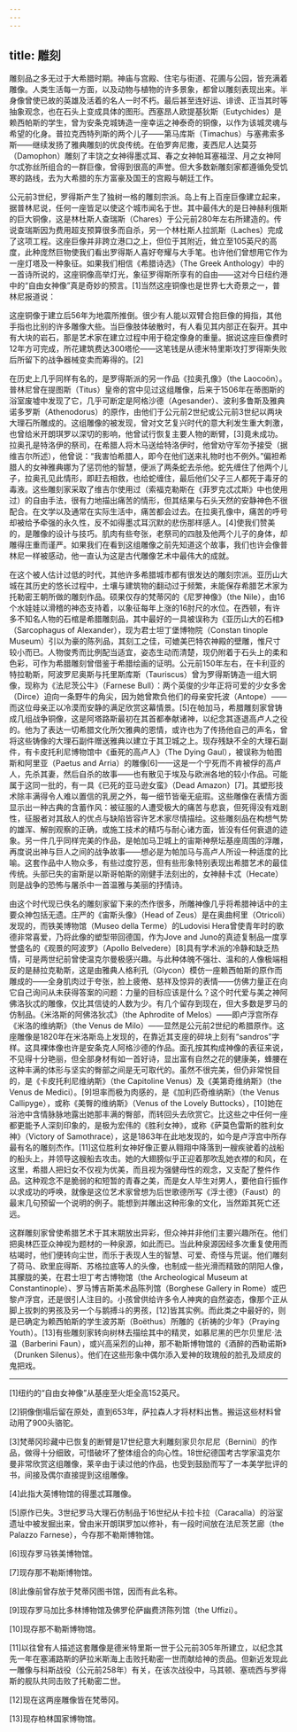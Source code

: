 ```yaml
---
---
---
```

title: 雕刻
---




雕刻品之多无过于大希腊时期。神庙与宫殿、住宅与街道、花圃与公园，皆充满着雕像。人类生活每一方面，以及动物与植物的许多景象，都曾以雕刻表现出来。半身像曾使已故的英雄及活着的名人一时不朽。最后甚至连好运、诽谤、正当其时等抽象观念，也在石头上变成具体的图形。西塞昂人欧提基狄斯（Eutychides）是赖西帕斯的学生，曾为安条克城铸造一座幸运之神泰奇的铜像，以作为该城灵魂与希望的化身。普拉克西特列斯的两个儿子——第马库斯（Timachus）与塞弗索多斯——继续发扬了雅典雕刻的优良传统。在伯罗奔尼撒，麦西尼人达莫芬（Damophon）雕刻了丰饶之女神得墨忒耳、春之女神帕耳塞福涅、月之女神阿尔忒弥丝所组合的一群巨像，曾得到很高的声誉。但大多数新雕刻家都遵循免受饥寒的路线，去为大希腊的东方富豪及国王的宫殿与朝廷工作。

公元前3世纪，罗得斯产生了独树一格的雕刻宗派。岛上有上百座巨像建立起来，据普林尼说，任何一座皆足以使这个城市闻名于世。其中最伟大的是日神赫利俄斯的巨大铜像，这是林杜斯人查瑞斯（Chares）于公元前280年左右所建造的。传说查瑞斯因为费用超支预算很多而自杀，另一个林杜斯人拉凯斯（Laches）完成了这项工程。这座巨像并非跨立港口之上，但位于其附近，耸立至105英尺的高度，此种庞然巨物使我们看出罗得斯人喜好夸耀与大手笔。也许他们曾想用它作为一座灯塔及一种象征。如果我们相信《希腊诗选》（The Greek Anthology）中的一首诗所说的，这座铜像高举灯光，象征罗得斯所享有的自由——这对今日纽约港中的“自由女神像”真是奇妙的预言。[1]当然这座铜像也是世界七大奇景之一，普林尼报道说：

这座铜像于建立后56年为地震所推倒。很少有人能以双臂合抱巨像的拇指，其他手指也比别的许多雕像大些。当巨像肢体破散时，有人看见其内部正在裂开。其中有大块的岩石，那是艺术家在建立过程中用于稳定像身的重量。据说这座巨像费时12年方可完成，所花建筑费达300塔伦——这笔钱是从德米特里斯攻打罗得斯失败后所留下的战争器械变卖而筹得的。[2]



在历史上几乎同样有名的，是罗得斯派的另一作品《拉奥孔像》（the Laocoön）。普林尼曾在提图斯（Titus）皇帝的宫中见过这组雕像，后来于1506年在蒂图斯的浴室废墟中发现了它，几乎可断定是阿格沙德（Agesander）、波利多鲁斯及雅典诺多罗斯（Athenodorus）的原作，由他们于公元前2世纪或公元前3世纪以两块大理石所雕成的。这组雕像的被发现，曾对文艺复兴时代的意大利发生重大刺激，也曾给米开朗琪罗以深切的影响，他曾试行恢复主要人物的断臂，[3]竟未成功。拉奥孔是特洛伊的祭司，在希腊人将木马送给特洛伊时，他曾劝守军勿予接受（据维吉尔所述），他曾说：“我害怕希腊人，即今在他们送来礼物时也不例外。”偏袒希腊人的女神雅典娜为了惩罚他的智慧，便派了两条蛇去杀他。蛇先缠住了他两个儿子，拉奥孔见此情形，即赶去相救，也给蛇缠住，最后他们父子三人都死于毒牙的毒液。这些雕刻家采取了维吉尔使用过（索福克勒斯在《菲罗克忒忒斯》中也使用过）的自由手法，很有力地描出痛苦的情形，但其结果与石头天然的安静神色不很配合。在文学以及通常在实际生活中，痛苦都会过去。在拉奥孔像中，痛苦的呼号却被给予牵强的永久性，反不如得墨忒耳沉默的悲伤那样感人。[4]使我们赞美的，是雕像的设计与技巧。肌肉有些夸张，老祭司的四肢及他两个儿子的身体，却雕得庄重而谨严。如果我们在看到这组雕像之前先知道这个故事，我们也许会像普林尼一样被感动，他一直认为这是古代雕像艺术中最伟大的成就。

在这个被人估计过低的时代，其他许多希腊城市都有很发达的雕刻宗派。亚历山大城在其历史的悠长过程中，土壤与建筑物的翻动过于频繁，未能保存希腊艺术家为托勒密王朝所做的雕刻作品。硕果仅存的梵蒂冈的《尼罗神像》（the Nile），由16个水娃娃以滑稽的神态支持着，以象征每年上涨的16肘尺的水位。在西顿，有许多不知名人物的石棺是希腊雕刻品，其中最好的一具被误称为《亚历山大的石棺》（Sarcophagus of Alexander），现为君士坦丁堡博物院（Constan tinople Museum）引以为豪的陈列品，其刻工之佳，可媲美巴特农神殿的壁雕，惟尺寸较小而已。人物俊秀而比例配当适宜，姿态生动而清楚，现仍附着于石头上的柔和色彩，可作为希腊雕刻曾借鉴于希腊绘画的证明。公元前150年左右，在卡利亚的特拉勒斯，阿波罗尼奥斯与托里斯库斯（Tauriscus）曾为罗得斯铸造一组大铜像，现称为《法尼茨公牛》（Farnese Bull）：两个英俊的少年正将可爱的少女多舍（Dirce）迫向一条野牛的角尖，因为她曾欺负他们的母亲安托波（Antope）——而这位母亲正以冷漠而安静的满足欣赏这幕情景。[5]在帕加马，希腊雕刻家曾铸成几组战争铜像，这是阿塔路斯最初在其首都奉献诸神，以纪念其逐退高卢人之役的。他为了表达一切希腊文化所欠雅典的恩情，或许也为了传扬他自己的声名，曾将这些铸像的大理石副件赠送雅典以建立于其卫城之上。现存残缺不全的大理石副件，有卡皮托利尼博物馆中《垂死的高卢人》（The Dying Gaul），被误称为帕图斯和阿里亚（Paetus and Arria）的雕像[6]——这是一个宁死而不肯被俘的高卢人，先杀其妻，然后自杀的故事——也有散见于埃及与欧洲各地的较小作品。可能属于这同一批的，有一具《已死的亚马逊女蛮》（Dead Amazon）[7]。其塑形技术除丰满得令人难以置信的乳房之外，每一细节皆毫无疵瑕。这些雕像在表情方面显示出一种古典的含蓄作风：被征服的人遭受极大的痛苦与悲哀，但死得没有戏剧性，征服者对其敌人的优点与缺陷皆容许艺术家尽情描绘。这些雕刻品在构想气势的雄浑、解剖观察的正确，或施工技术的精巧与耐心诸方面，皆没有任何衰退的迹象。另一件几乎同样完美的作品，是帕加马卫城上的宙斯神祭坛基座周围的浮雕，再度说出神与巨人之间的战争故事——想必是为帕加马与高卢人所设一种适度的比喻。这套作品中人物众多，有些过度狞恶，但有些形象特别表现出希腊艺术的最佳传统。头部已失的宙斯是以斯哥帕斯的刚健手法刻出的，女神赫卡忒（Hecate）则是战争的恐怖与屠杀中一首温雅与美丽的抒情诗。

由这个时代现已佚名的雕刻家留下来的杰作很多，所雕神像几乎将希腊神话中的主要众神包括无遗。庄严的《宙斯头像》（Head of Zeus）是在奥曲柯里（Otricoli）发现的，而铁美博物馆（Museo della Terme）的Ludovisi Hera曾使青年时的歌德非常喜爱，乃将此像的塑型带回德国，作为Jove and Juno的真迹复制品一度享誉盛名的《观景的阿波罗》（Apollo Belvedere）[8]具有学术派的冷静和缺乏热情，可是两世纪前曾使温克尔曼极感兴趣。与此种体魄不强壮、温和的人像极端相反的是赫拉克勒斯，这是由雅典人格利孔（Glycon）模仿一座赖西帕斯的原作而雕成的——全身肌肉过于夸张，脸上疲倦、慈祥及惊异的表情——仿佛力量正在向它自己询问从未获得答案的问题：力量的目标应该是什么？这个时代爱与美之神阿佛洛狄忒的雕像，仅比其信徒的人数为少。有几个留存到现在，但大多数是罗马的仿制品。《米洛斯的阿佛洛狄忒》（the Aphrodite of Melos）——即卢浮宫所存《米洛的维纳斯》（the Venus de Milo）——显然是公元前2世纪的希腊原作。这座雕像是1820年在米洛斯岛上发现的，在靠近其支座的碎块上刻有“sandros”字样。这具裸体像也许是安条克人阿格沙德的作品。面孔按其构成神像的表征来说，不见得十分艳丽，但全部身材有如一首好诗，显出富有自然之花的健康美，蜂腰在这种丰满的体形与坚实的臀部之间是无可取代的。虽然不很完美，但仍非常悦目的，是《卡皮托利尼维纳斯》（the Capitoline Venus）及《美第奇维纳斯》（the Venus de Medici）。[9]坦率而极为肉感的，是《加利匹奇维纳斯》（the Venus Callipyge），或称《美臀的维纳斯》（Venus of the Lovely Buttocks），[10]她在浴池中含情脉脉地露出她那丰满的臀部，而转回头去欣赏它。比这些之中任何一座都更能予人深刻印象的，是极为宏伟的《胜利女神》，或称《萨莫色雷斯的胜利女神》（Victory of Samothrace），这是1863年在此地发现的，如今是卢浮宫中所存最有名的雕刻杰作。[11]这位胜利女神好像正要从翱翔中降落到一艘疾驶着的战船的船头上，并领导这艘船去攻击。她的大翅膀似乎正迎着那吹乱她衣襟的和风，在这里，希腊人把妇女不仅视为优美，而且视为强健母性的观念，又支配了整件作品。这种观念不是脆弱的和短暂的青春之美，而是女人毕生对男人，要他自行振作以求成功的呼唤，就像是这位艺术家曾想为后世歌德所写《浮士德》（Faust）的最末几句预留一个说明的例子。能想到并雕出这种形象的文化，当然距其死亡还远。

这群雕刻家曾使希腊艺术于其末期放出异彩，但众神并非他们主要兴趣所在。他们把奥林匹亚众神视为题材的一种泉源，如此而已。当此种泉源因经多次重复使用而枯竭时，他们便转向尘世，而乐于表现人生的智慧、可爱、奇怪与荒诞。他们雕刻了荷马、欧里庇得斯、苏格拉底等人的头像，也制成一些光滑而精致的阴阳人像，其朦胧的美，在君士坦丁考古博物馆（the Archeological Museum at Constantinople）、罗马博吉斯美术品陈列馆（Borghese Gallery in Rome）或巴黎卢浮宫，还是很引人注目的。小孩曾供给许多令人神爽的自然姿态，像那个正从脚上拔刺的男孩及另一个与鹅搏斗的男孩，[12]皆其实例。而此类之中最好的，则是已确定为赖西帕斯的学生波苏斯（Boëthus）所雕的《祈祷的少年》（Praying Youth）。[13]有些雕刻家转向树林去描绘其中的精灵，如慕尼黑的巴尔贝里尼·法温（Barberini Faun），或兴高采烈的山神，那不勒斯博物馆的《酒醉的西勒诺斯》（Drunken Silenus）。他们在这些形象中偶尔添入爱神的玫瑰般的脸孔及顽皮的鬼把戏。



* * *



[1]纽约的“自由女神像”从基座至火炬全高152英尺。

[2]铜像倒塌后留在原处，直到653年，萨拉森人才将材料出售。搬运这些材料曾动用了900头骆驼。

[3]梵蒂冈珍藏中已恢复的断臂是17世纪意大利雕刻家贝尔尼尼（Bernini）的作品，做得十分细致，可惜破坏了整体组合的向心性。18世纪德国考古学家温克尔曼非常欣赏这组雕像，莱辛由于读过他的作品，也受到鼓励而写了一本美学批评的书，间接及偶尔直接提到这组雕像。

[4]此指大英博物馆的得墨忒耳雕像。

[5]原作已失。3世纪罗马大理石仿制品于16世纪从卡拉卡拉（Caracalla）的浴室遗址中被发掘出来，曾由米开朗琪罗加以修补，有一段时间放在法尼茨艺廊（the Palazzo Farnese），今存那不勒斯博物馆。

[6]现存罗马铁美博物馆。

[7]现存那不勒斯博物馆。

[8]此像前曾存放于梵蒂冈图书馆，因而有此名称。

[9]现存罗马加比多林博物馆及佛罗伦萨幽费济陈列馆（the Uffizi）。

[10]现存那不勒斯博物馆。

[11]以往曾有人描述这套雕像是德米特里斯一世于公元前305年所建立，以纪念其先一年在塞浦路斯的萨拉米斯海上击败托勒密一世而献给神的贡品。但新近发现此一雕像与科斯战役（公元前258年）有关，在该次战役中，马其顿、塞琉西与罗得斯的舰队共同击败了托勒密二世。

[12]现在这两座雕像皆在梵蒂冈。

[13]现存柏林国家博物馆。